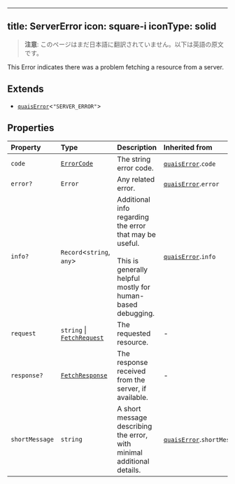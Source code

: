 <!-- AUTO-GENERATED-CONTENT:START (ENGLISH-COPY) -->
---
title: ServerError
icon: square-i
iconType: solid
---

> **注意**: このページはまだ日本語に翻訳されていません。以下は英語の原文です。

This Error indicates there was a problem fetching a resource from a server.

## Extends

- [`quaisError`](/jp/sdk/content/interfaces/quaisError)\<`"SERVER_ERROR"`\>

## Properties

| Property | Type | Description | Inherited from |
| :------ | :------ | :------ | :------ |
| `code` | [`ErrorCode`](/jp/sdk/content/type-aliases/ErrorCode) | The string error code. | [`quaisError`](/jp/sdk/content/interfaces/quaisError).`code` |
| `error?` | `Error` | Any related error. | [`quaisError`](/jp/sdk/content/interfaces/quaisError).`error` |
| `info?` | `Record`\<`string`, `any`\> | Additional info regarding the error that may be useful.<br /><br />This is generally helpful mostly for human-based debugging. | [`quaisError`](/jp/sdk/content/interfaces/quaisError).`info` |
| `request` | `string` \| [`FetchRequest`](/jp/sdk/content/classes/FetchRequest) | The requested resource. | - |
| `response?` | [`FetchResponse`](/jp/sdk/content/classes/FetchResponse) | The response received from the server, if available. | - |
| `shortMessage` | `string` | A short message describing the error, with minimal additional details. | [`quaisError`](/jp/sdk/content/interfaces/quaisError).`shortMessage` |
